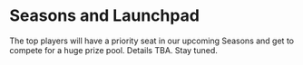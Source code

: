 # Seasons and Launchpad

The top players will have a priority seat in our upcoming Seasons and get to compete for a huge prize pool. Details TBA. Stay tuned.
